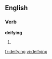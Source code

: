 ==English==

===Verb===
'''deifying'''

# {{present participle of|[[deify]]}}

[[fr:deifying]]
[[vi:deifying]]